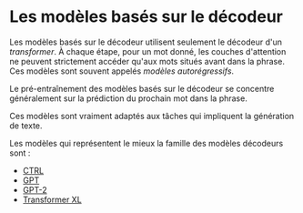 # Les modèles basés sur le décodeur

<CourseFloatingBanner
    chapter={1}
    classNames="absolute z-10 right-0 top-0"
/>

<Youtube id="d_ixlCubqQw" />

Les modèles basés sur le décodeur utilisent seulement le décodeur d'un *transformer*. À chaque étape, pour un mot donné, les couches d'attention ne peuvent strictement accéder qu'aux mots situés avant dans la phrase. Ces modèles sont souvent appelés *modèles autorégressifs*.

Le pré-entraînement des modèles basés sur le décodeur se concentre généralement sur la prédiction du prochain mot dans la phrase.

Ces modèles sont vraiment adaptés aux tâches qui impliquent la génération de texte.

Les modèles qui représentent le mieux la famille des modèles décodeurs sont :

- [CTRL](https://huggingface.co/transformers/model_doc/ctrl.html)
- [GPT](https://huggingface.co/docs/transformers/model_doc/openai-gpt)
- [GPT-2](https://huggingface.co/transformers/model_doc/gpt2.html)
- [Transformer XL](https://huggingface.co/transformers/model_doc/transformerxl.html)
